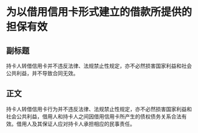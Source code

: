 # 为以借用信用卡形式建立的借款所提供的担保有效
## 副标题
持卡人转借信用卡并不违反法律、法规禁止性规定，亦不必然损害国家利益和社会公共利益，并不导致合同无效。
## 正文
持卡人转借信用卡行为并不违反法律、法规禁止性规定，亦不必然损害国家利益和社会公共利益，借用人和持卡人之间因借用信用卡所产生的债权债务关系合法有效。借用人及其保证人应对持卡人承担相应的民事责任。